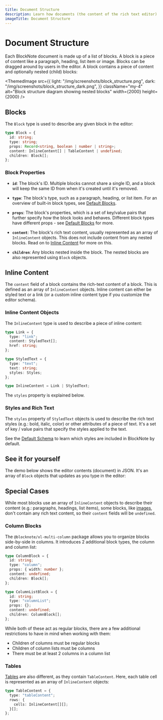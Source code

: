 ```yaml
---
title: Document Structure
description: Learn how documents (the content of the rich text editor) are structured to make the most out of BlockNote.
imageTitle: Document Structure
---
```


# Document Structure

Each BlockNote document is made up of a list of blocks.
A block is a piece of content like a paragraph, heading, list item or image. Blocks can be dragged around by users in the editor. A block contains a piece of content and optionally nested (child) blocks:

<ThemedImage
  src={{
    light: "/img/screenshots/block_structure.png",
    dark: "/img/screenshots/block_structure_dark.png",
  }}
  className="my-4"
  alt="Block structure diagram showing nested blocks"
  width={2000}
  height={2000}
/>

## Blocks

The `Block` type is used to describe any given block in the editor:

```typescript
type Block = {
  id: string;
  type: string;
  props: Record<string, boolean | number | string>;
  content: InlineContent[] | TableContent | undefined;
  children: Block[];
};
```

### Block Properties

- **`id`**: The block's ID. Multiple blocks cannot share a single ID, and a block will keep the same ID from when it's created until it's removed.

- **`type`**: The block's type, such as a paragraph, heading, or list item. For an overview of built-in block types, see [Default Blocks](/docs/foundations/schemas#default-blocks).

- **`props`**: The block's properties, which is a set of key/value pairs that further specify how the block looks and behaves. Different block types have different props - see [Default Blocks](/docs/foundations/schemas#default-blocks) for more.

- **`content`**: The block's rich text content, usually represented as an array of `InlineContent` objects. This does not include content from any nested blocks. Read on to [Inline Content](#inline-content) for more on this.

- **`children`**: Any blocks nested inside the block. The nested blocks are also represented using `Block` objects.

## Inline Content

The `content` field of a block contains the rich-text content of a block. This is defined as an array of `InlineContent` objects. Inline content can either be styled text or a link (or a custom inline content type if you customize the editor schema).

### Inline Content Objects

The `InlineContent` type is used to describe a piece of inline content:

```typescript
type Link = {
  type: "link";
  content: StyledText[];
  href: string;
};

type StyledText = {
  type: "text";
  text: string;
  styles: Styles;
};

type InlineContent = Link | StyledText;
```

The `styles` property is explained below.

### Styles and Rich Text

The `styles` property of `StyledText` objects is used to describe the rich text styles (e.g.: bold, italic, color) or other attributes of a piece of text. It's a set of key / value pairs that specify the styles applied to the text.

See the [Default Schema](/docs/foundations/schemas) to learn which styles are included in BlockNote by default.

## See it for yourself

The demo below shows the editor contents (document) in JSON. It's an array of `Block` objects that updates as you type in the editor:

<Example name="basic/block-objects" />

## Special Cases

While most blocks use an array of `InlineContent` objects to describe their content (e.g.: paragraphs, headings, list items), some blocks, like [images](/docs/foundations/schemas#image), don't contain any rich text content, so their `content` fields will be `undefined`.

### Column Blocks

The `@blocknote/xl-multi-column` package allows you to organize blocks side-by-side in columns. It introduces 2 additional block types, the column and column list:

```typescript
type ColumnBlock = {
  id: string;
  type: "column";
  props: { width: number };
  content: undefined;
  children: Block[];
};

type ColumnListBlock = {
  id: string;
  type: "columnList";
  props: {};
  content: undefined;
  children: ColumnBlock[];
};
```

While both of these act as regular blocks, there are a few additional restrictions to have in mind when working with them:

- Children of columns must be regular blocks
- Children of column lists must be columns
- There must be at least 2 columns in a column list

### Tables

[Tables](/docs/features/blocks/tables) are also different, as they contain `TableContent`. Here, each table cell is represented as an array of `InlineContent` objects:

```typescript
type TableContent = {
  type: "tableContent";
  rows: {
    cells: InlineContent[][];
  }[];
};
```
